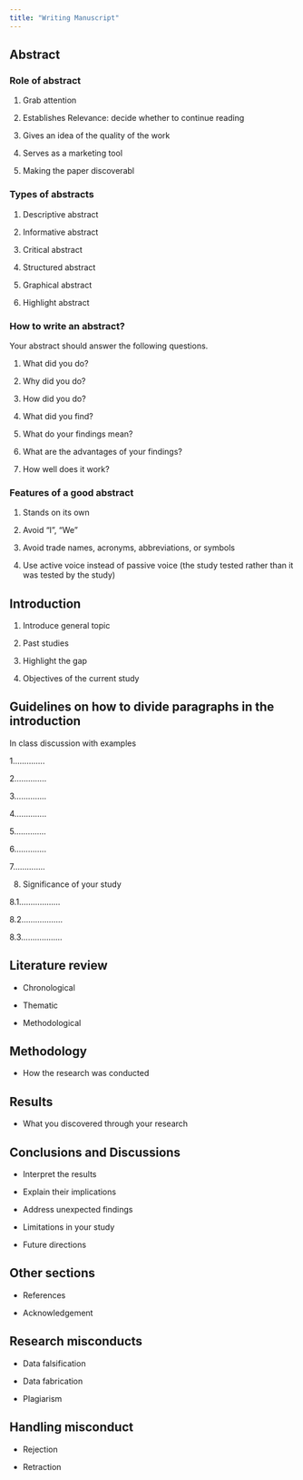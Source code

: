 ```yaml
---
title: "Writing Manuscript"
---
```


## Abstract

### Role of abstract

1.  Grab attention

2.  Establishes Relevance: decide whether to continue reading

3.  Gives an idea of the quality of the work

4.  Serves as a marketing tool

5.  Making the paper discoverabl

### Types of abstracts

1.  Descriptive abstract

2.  Informative abstract

3.  Critical abstract

4.  Structured abstract

5.  Graphical abstract

6.  Highlight abstract

### How to write an abstract?

Your abstract should answer the following questions.

1.  What did you do?

2.  Why did you do?

3.  How did you do?

4.  What did you find?

5.  What do your findings mean?

6.  What are the advantages of your findings?

7.  How well does it work?

### Features of a good abstract

1.  Stands on its own

2.  Avoid "I", "We"

3.  Avoid trade names, acronyms, abbreviations, or symbols

4.  Use active voice instead of passive voice (the study tested rather than it was tested by the study)

## Introduction

1.  Introduce general topic

2.  Past studies

3.  Highlight the gap

4.  Objectives of the current study

## Guidelines on how to divide paragraphs in the introduction

In class discussion with examples

1..............

2..............

3..............

4..............

5..............

6..............

7..............

8.  Significance of your study

8.1..................

8.2..................

8.3..................

## Literature review

-   Chronological

-   Thematic

-   Methodological

## Methodology

-   How the research was conducted

## Results

-   What you discovered through your research

## Conclusions and Discussions

-   Interpret the results

-   Explain their implications

-   Address unexpected findings

-   Limitations in your study

-   Future directions

## Other sections

-   References

-   Acknowledgement

## Research misconducts

-   Data falsification

-   Data fabrication

-   Plagiarism

## Handling misconduct

-   Rejection

-   Retraction
